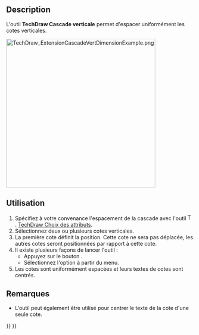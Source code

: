 <languages/>

{{Docnav/fr
|[[TechDraw_ExtensionCascadeHorizDimension/fr|Cascade horizontale]]
|[[TechDraw_ExtensionCascadeObliqueDimension/fr|Cascade inclinée]]
|[[TechDraw_Workbench/fr|Atelier TechDraw]]
|IconL=TechDraw_ExtensionCascadeHorizDimension.svg
|IconR=TechDraw_ExtensionCascadeObliqueDimension.svg
|IconC=Workbench_TechDraw.svg
}}

{{GuiCommand/fr
|Name=TechDraw ExtensionCascadeVertDimension
|Name/fr=TechDraw Cascade verticale
|MenuLocation=TechDraw → Extensions : attributs/modifications → Cascader verticalement les cotes
|Workbenches=[[TechDraw_Workbench/fr|TechDraw]]
|Shortcut=
|Version=0.20
|SeeAlso=[[TechDraw_ExtensionCascadeHorizDimension/fr|TechDraw Cascade horizontale]], [[TechDraw_ExtensionCascadeObliqueDimension/fr|TechDraw Cascade inclinée]]
}}

==Description==

L'outil '''TechDraw Cascade verticale''' permet d'espacer uniformément les cotes verticales.

[[Image:TechDraw_ExtensionCascadeVertDimensionExample.png|400px]]
{{Caption|À droite, les cotes verticales régulièrement espacées}}

<span id="Usage"></span>
==Utilisation==

# Spécifiez à votre convenance l'espacement de la cascade avec l'outil [[Image:TechDraw_ExtensionSelectLineAttributes.svg|16px]]. [[TechDraw_ExtensionSelectLineAttributes/fr|TechDraw Choix des attributs]].
# Sélectionnez deux ou plusieurs cotes verticales.
# La première cote définit la position. Cette cote ne sera pas déplacée, les autres cotes seront positionnées par rapport à cette cote.
# Il existe plusieurs façons de lancer l'outil :
#* Appuyez sur le bouton {{Button|[[Image:TechDraw_ExtensionCascadeVertDimension.svg|16px]] [[TechDraw_ExtensionCascadeVertDimension/fr|Cascader verticalement les cotes]]}}.
#* Sélectionnez l'option {{MenuCommand|TechDraw → Extensions : attributs/modifications → [[Image:TechDraw_ExtensionCascadeVertDimension.svg|16px]] Cascader verticalement les cotes}} à partir du menu.
# Les cotes sont uniformément espacées et leurs textes de cotes sont centrés.

<span id="Notes"></span>
==Remarques==

* L'outil peut également être utilisé pour centrer le texte de la cote d'une seule cote.


{{Docnav/fr
|[[TechDraw_ExtensionCascadeHorizDimension/fr|Cascade horizontale]]
|[[TechDraw_ExtensionCascadeObliqueDimension/fr|Cascade inclinée]]
|[[TechDraw_Workbench/fr|Atelier TechDraw]]
|IconL=TechDraw_ExtensionCascadeHorizDimension.svg
|IconR=TechDraw_ExtensionCascadeObliqueDimension.svg
|IconC=Workbench_TechDraw.svg
}}

{{TechDraw_Tools_navi{{#translation:}}}}
{{Userdocnavi{{#translation:}}}}